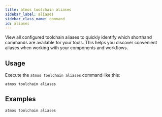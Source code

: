 ```yaml
---
title: atmos toolchain aliases
sidebar_label: aliases
sidebar_class_name: command
id: aliases
---
```


<Intro>
View all configured toolchain aliases to quickly identify which shorthand commands are available for your tools. This helps you discover convenient aliases when working with your components and workflows.
</Intro>

<Screengrab title="atmos toolchain aliases --help" slug="atmos-toolchain-aliases--help" />

## Usage

Execute the `atmos toolchain aliases` command like this:

```shell
atmos toolchain aliases
```

## Examples

```shell
atmos toolchain aliases
```
